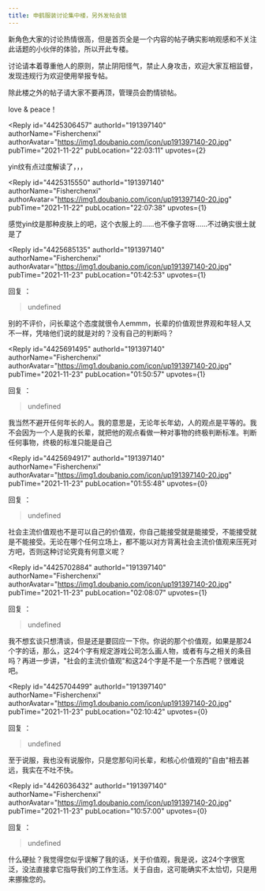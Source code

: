 ```yaml
---
title: 申鹤服装讨论集中楼，另外发帖会锁
---
```



<Forum groupName="原神" groupUrl="https://www.douban.com/group/genshin/" archivedAt="2025-05-16T16:56:56.443Z">
  <Post
    id="253583623"
    title="申鹤服装讨论集中楼，另外发帖会锁"
    url="https://www.douban.com/group/topic/253583623/?_spm_id=MTY3NzYzMTUz"
    pubTime="2022-01-21"
    highlightUserId="191397140"
  >
新角色大家的讨论热情很高，但是首页全是一个内容的帖子确实影响观感和不关注此话题的小伙伴的体验，所以开此专楼。

讨论请本着尊重他人的原则，禁止阴阳怪气，禁止人身攻击，欢迎大家互相监督，发现违规行为欢迎使用举报专帖。

除此楼之外的帖子请大家不要再顶，管理员会酌情锁帖。

love & peace！

<Reply
  id="4425306457"
  authorId="191397140"
  authorName="Fisherchenxi"
  authorAvatar="https://img1.doubanio.com/icon/up191397140-20.jpg"
  pubTime="2021-11-22"
  pubLocation="22:03:11"
  upvotes={2}
>
yin纹有点过度解读了，，，
</Reply>

<Reply
  id="4425315550"
  authorId="191397140"
  authorName="Fisherchenxi"
  authorAvatar="https://img1.doubanio.com/icon/up191397140-20.jpg"
  pubTime="2021-11-22"
  pubLocation="22:07:38"
  upvotes={1}
>
感觉yin纹是那种皮肤上的吧，这个衣服上的......也不像子宫呀......不过确实很土就是了
</Reply>

<Reply
  id="4425685135"
  authorId="191397140"
  authorName="Fisherchenxi"
  authorAvatar="https://img1.doubanio.com/icon/up191397140-20.jpg"
  pubTime="2021-11-23"
  pubLocation="01:42:53"
  upvotes={1}
>
回复 ：
> undefined

别的不评价，问长辈这个态度就很令人emmm，长辈的价值观世界观和年轻人又不一样，凭啥他们说的就是对的？没有自己的判断吗？
</Reply>

<Reply
  id="4425691495"
  authorId="191397140"
  authorName="Fisherchenxi"
  authorAvatar="https://img1.doubanio.com/icon/up191397140-20.jpg"
  pubTime="2021-11-23"
  pubLocation="01:50:57"
  upvotes={1}
>
回复 ：
> undefined

我当然不避开任何年长的人。我的意思是，无论年长年幼，人的观点是平等的。我不会因为一个人是我的长辈，就把他的观点看做一种对事物的终极判断标准。判断任何事物，终极的标准只能是自己
</Reply>

<Reply
  id="4425694917"
  authorId="191397140"
  authorName="Fisherchenxi"
  authorAvatar="https://img1.doubanio.com/icon/up191397140-20.jpg"
  pubTime="2021-11-23"
  pubLocation="01:55:48"
  upvotes={0}
>
回复 ：
> undefined

社会主流价值观也不是可以自己的价值观，你自己能接受就是能接受，不能接受就是不能接受。无论在哪个任何立场上，都不能以对方背离社会主流价值观来压死对方吧，否则这种讨论究竟有何意义呢？
</Reply>

<Reply
  id="4425702884"
  authorId="191397140"
  authorName="Fisherchenxi"
  authorAvatar="https://img1.doubanio.com/icon/up191397140-20.jpg"
  pubTime="2021-11-23"
  pubLocation="02:08:07"
  upvotes={1}
>
回复 ：
> undefined

我不想玄谈只想清谈，但是还是要回应一下你。你说的那个价值观，如果是那24个字的话，那么，这24个字有规定游戏公司怎么画人物，或者有与之相关的条目吗？再进一步讲，"社会的主流价值观"和这24个字是不是一个东西呢？很难说吧。
</Reply>

<Reply
  id="4425704499"
  authorId="191397140"
  authorName="Fisherchenxi"
  authorAvatar="https://img1.doubanio.com/icon/up191397140-20.jpg"
  pubTime="2021-11-23"
  pubLocation="02:10:42"
  upvotes={0}
>
回复 ：
> undefined

至于说服，我也没有说服你，只是您那句问长辈，和核心价值观的"自由"相去甚远，我实在不吐不快。
</Reply>

<Reply
  id="4426036432"
  authorId="191397140"
  authorName="Fisherchenxi"
  authorAvatar="https://img1.doubanio.com/icon/up191397140-20.jpg"
  pubTime="2021-11-23"
  pubLocation="10:57:00"
  upvotes={0}
>
回复 ：
> undefined

什么硬扯？我觉得您似乎误解了我的话，关于价值观，我是说，这24个字很宽泛，没法直接拿它指导我们的工作生活。关于自由，这可能确实不太恰切，只是用来挪揄您的。
</Reply>
  </Post>
</Forum>
